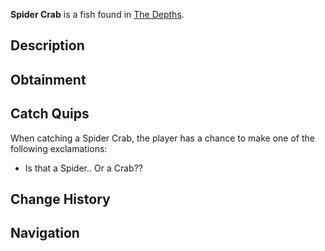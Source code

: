 {{FishInfobox
|image          = Spider Crab.png
|rarity         = Rare
|sea            = First Sea
|location       = [[The Depths]]
|sublocation    = 
|sources        = Crab Cage
|radar_location = 
|xp             = 135
|weather        = 
|time           = Day
|season         = Summer
|bait           = Deep Coral
|base_weight    = 25
|base_value     = 550
|weight_range   = 17
|base_chance    = 20
|base_resil     = 60
}}
'''Spider Crab''' is a {{Rarity|Rare}} fish found in [[The Depths]].

== Description ==
{{Description|A large, eerie crab with long, spindly legs and a tough, armoured shell.|Bestiary Entry}}

== Obtainment ==
{{Description|Can be found during the day through fishing or inside crab cages.|Bestiary Hint}}
{{Fish Availability|
The Depths
The Depths/Absolute Darkness
|top_rods      = 
Krampus's Rod\255793.29\83594.36;
Magma Rod\246221.08\80466.12;
Plastic Rod\225125.53\73592.36;
Fast Rod\224190.68\58623.89;
Leviathan's Fang Rod\201309.95\41394.3;
Flimsy Rod\158794.89\61708.28;
Trident Rod\181159.84\33958.54;
Free Spirit Rod\175544.55\33662.69;
No-Life Rod\163392.07\37113.91;
Seraphic Rod\154829.08\36781.69;
Ethereal Prism Rod\153537.9\37430.8;
Challenger's Rod\153371.48\33890.32;
Rod Of The Forgotten Fang\152710.99\34526.21;
Rod Of The Depths\151677.34\31291.9;
Rod Of The Exalted One\150801.03\32911.23;
Verdant Shear Rod\144422.07\30845.28;
Zeus Rod\143826.14\31200.07;
Blazebringer Rod\141921.14\29610.7;
Depthseeker Rod\133054.18\28369.69;
Volcanic Rod\127206.26\24310.09;
Training Rod\122656.46\30582.31;
Avalanche Rod\122027.03\25634.43;
Steady Rod\51547.74\8264.3
|recommended   = Trident Rod
}}

== Catch Quips ==
When catching a Spider Crab, the player has a chance to make one of the following exclamations:
* Is that a Spider.. Or a Crab??

== Change History ==
{{Change History|{{subst:Current Version}}}}

== Navigation ==
{{Fish Navbox|The Depths}}